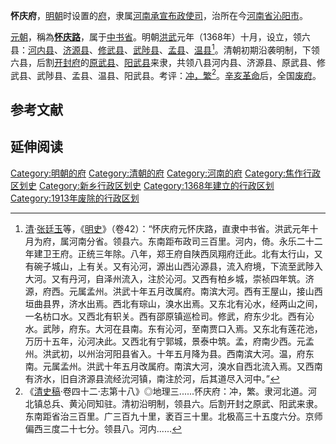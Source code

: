 '''怀庆府'''，[[明朝|明朝]]时设置的[[府_(行政区划)|府]]，隶属[[河南承宣布政使司|河南承宣布政使司]]，治所在今[[河南省|河南省]][[沁阳市|沁阳市]]。

[[元朝|元朝]]，稱為'''[[怀庆路|怀庆路]]'''，属于[[中书省|中书省]]。明朝[[洪武|洪武]]元年（1368年）十月，设立，领六县：[[河内县_(中国)|河内县]]、[[济源县|济源县]]、[[修武县|修武县]]、[[武陟县|武陟县]]、[[孟县|孟县]]、[[温县|温县]]<ref>[[清朝|清]]·[[张廷玉|张廷玉]]等，《[[明史|明史]]》（卷42）：“怀庆府元怀庆路，直隶中书省。洪武元年十月为府，属河南分省。领县六。东南距布政司三百里。河内，倚。永乐二十二年建卫王府。正统三年除。八年，郑王府自陕西凤翔府迁此。北有太行山，又有碗子城山，上有关。又有沁河，源出山西沁源县，流入府境，下流至武陟入大河。又有丹河，自泽州流入，注於沁河。又西有柏乡城，崇祯四年筑。济源，府西。元属孟州。洪武十年五月改属府。南滨大河。西有王屋山，接山西垣曲县界，济水出焉。西北有琮山，溴水出焉。又东北有沁水，经两山之间，一名枋口水。又西北有轵关。西有邵原镇巡检司。修武，府东少北。西有沁水。武陟，府东。大河在县南。东有沁河，至南贾口入焉。又东北有莲花池，万历十五年，沁河决此。又西北有宁郭城，景泰中筑。孟，府南少西。元孟州。洪武初，以州治河阳县省入。十年五月降为县。西南滨大河。温，府东南。元属孟州。洪武十年五月改属府。南滨大河，溴水自西北流入焉。又西南有济水，旧自济源县流经沇河镇，南注於河，后其道尽入河中。”</ref>。清朝初期沿袭明制，下领六县，后割[[开封府|开封府]]的[[原武县|原武县]]、[[阳武县|阳武县]]来隶，共领八县河内县、济源县、原武县、修武县、武陟县、孟县、温县、阳武县。考评：[[衝繁疲難|冲，繁]]<ref>《[[清史稿|清史稿]]·卷四十二·志第十八》◎地理三......怀庆府：冲，繁。隶河北道。河北镇总兵、黄沁同知驻。清初沿明制，领县六。后割开封之原武、阳武来隶。东南距省治三百里。广三百九十里，袤百三十里。北极高三十五度六分。京师偏西三度二十七分。领县八。河内......</ref>。[[辛亥革命|辛亥革命]]后，全国[[废府州厅改县|废府]]。

==参考文献==
{{Reflist|2}}

== 延伸阅读 ==
{{Wikisource further reading}}

{{明朝行政区划|nocat}}
{{清朝河南省行政區劃|nocat}}
{{河南省历史二级政区|nocat}}
[[Category:明朝的府|Category:明朝的府]]
[[Category:清朝的府|Category:清朝的府]]
[[Category:河南的府|Category:河南的府]]
[[Category:焦作行政区划史|Category:焦作行政区划史]]
[[Category:新乡行政区划史|Category:新乡行政区划史]]
[[Category:1368年建立的行政区划|Category:1368年建立的行政区划]]
[[Category:1913年废除的行政区划|Category:1913年废除的行政区划]]